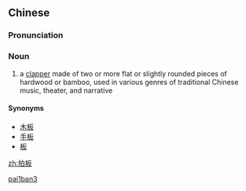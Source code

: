 ==Chinese==
{{zh-forms}}

===Pronunciation===
{{zh-pron
|m=pāibǎn
|c=paak3 baan2
|mn=qz,xm,zz:phah-pán/tw:phek-pán
|cat=n
}}

===Noun===
{{zh-noun}}

# a [[clapper]] made of two or more flat or slightly rounded pieces of hardwood or bamboo, used in various genres of traditional Chinese music, theater, and narrative

====Synonyms====
*[[木板]]
*[[手板]]
*[[板]]

[[Category:zh:Musical instruments|pai1ban3]]

[[zh:拍板]]